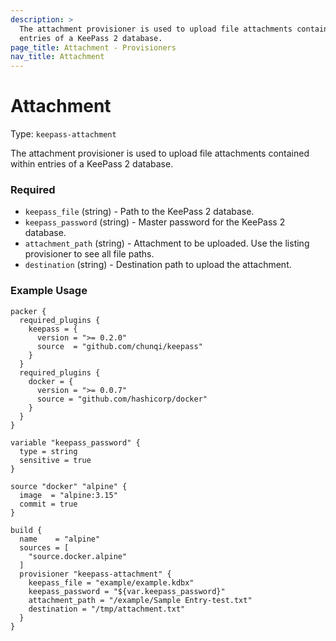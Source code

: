 ```yaml
---
description: >
  The attachment provisioner is used to upload file attachments contained within
  entries of a KeePass 2 database.
page_title: Attachment - Provisioners
nav_title: Attachment
---
```


# Attachment

Type: `keepass-attachment`

The attachment provisioner is used to upload file attachments contained within
entries of a KeePass 2 database.

### Required

- `keepass_file` (string) - Path to the KeePass 2 database.
- `keepass_password` (string) - Master password for the KeePass 2 database.
- `attachment_path` (string) - Attachment to be uploaded. Use the listing provisioner to see all file paths.
- `destination` (string) - Destination path to upload the attachment.

### Example Usage

```hcl
packer {
  required_plugins {
    keepass = {
      version = ">= 0.2.0"
      source  = "github.com/chunqi/keepass"
    }
  }
  required_plugins {
    docker = {
      version = ">= 0.0.7"
      source = "github.com/hashicorp/docker"
    }
  }
}

variable "keepass_password" {
  type = string
  sensitive = true
}

source "docker" "alpine" {
  image  = "alpine:3.15"
  commit = true
}

build {
  name    = "alpine"
  sources = [
    "source.docker.alpine"
  ]
  provisioner "keepass-attachment" {
    keepass_file = "example/example.kdbx"
    keepass_password = "${var.keepass_password}"
    attachment_path = "/example/Sample Entry-test.txt"
    destination = "/tmp/attachment.txt"
  }
}

```
